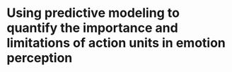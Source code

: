 # Using predictive modeling to quantify the importance and limitations of action units in emotion perception {#hypothesis-kernel-analysis}

